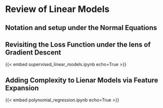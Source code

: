 # Review of Linear Models

## Notation and setup under the Normal Equations

## Revisiting the Loss Function under the lens of Gradient Descent
{{< embed supervised_linear_models.ipynb echo=True >}}

## Adding Complexity to Lienar Models via Feature Expansion
{{< embed polynomial_regression.ipynb echo=True >}}

